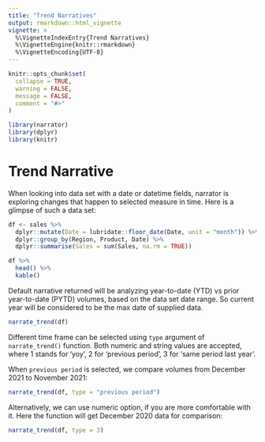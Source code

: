 ```yaml
---
title: "Trend Narratives"
output: rmarkdown::html_vignette
vignette: >
  %\VignetteIndexEntry{Trend Narratives}
  %\VignetteEngine{knitr::rmarkdown}
  %\VignetteEncoding{UTF-8}
---
```


```r
knitr::opts_chunk$set(
  collapse = TRUE,
  warning = FALSE,
  message = FALSE,
  comment = "#>"
)
```

```r
library(narrator)
library(dplyr)
library(knitr)
```

# Trend Narrative

When looking into data set with a date or datetime fields, narrator is exploring changes that happen to selected measure in time. Here is a glimpse of such a data set:

```r
df <- sales %>%
  dplyr::mutate(Date = lubridate::floor_date(Date, unit = "month")) %>%
  dplyr::group_by(Region, Product, Date) %>%
  dplyr::summarise(Sales = sum(Sales, na.rm = TRUE))

df %>%
  head() %>%
  kable()

```

Default narrative returned will be analyzing year-to-date (YTD) vs prior year-to-date (PYTD) volumes, based on the data set date range. So current year will be considered to be the max date of supplied data.
```r
narrate_trend(df)
```

Different time frame can be selected using `type` argument of `narrate_trend()` function. Both numeric and string values are accepted, where 1 stands for 'yoy', 2 for 'previous period', 3 for 'same period last year'. 

When `previous period` is selected, we compare volumes from December 2021 to November 2021:
```r
narrate_trend(df, type = "previous period")
```

Alternatively, we can use numeric option, if you are more comfortable with it. Here the function will get December 2020 data for comparison:
```r
narrate_trend(df, type = 3)
```
